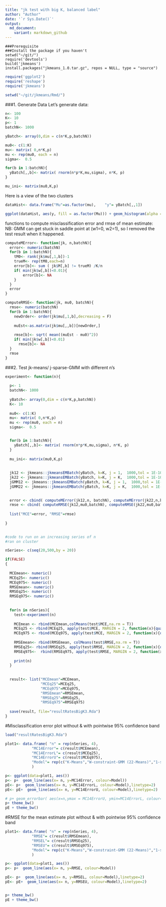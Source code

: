 ```yaml
---
title: "jk test with big K, balanced label"
author: "Author"
date: '`r Sys.Date()`'
output:
  md_document: 
    variant: markdown_github
---
```



```
###Prerequisite
###Install the package if you haven't
setwd("~/git/")
require('devtools')
build('jkmeans')
install.packages("jkmeans_1.0.tar.gz", repos = NULL, type = "source")
```

```r
require('ggplot2')
require('reshape')
require('jkmeans')

setwd("~/git/jkmeans/Rmd/")
```


###1. Generate Data
Let's generate data:

```r
n<- 100
K<- 10
p<- 1
batchN<- 1000

yBatch<- array(0,dim = c(n*K,p,batchN))

mu0<- c(1:K)
mu<- matrix( 0,n*K,p)
mu <- rep(mu0, each = n)
sigma<-  0.5

for(b in 1:batchN){
  yBatch[,,b]<- matrix( rnorm(n*p*K,mu,sigma), n*K, p)
}

mu_ini<- matrix(mu0,K,p)

```


Here is a view of the two clusters
```r


dataHist<- data.frame("Mu"=as.factor(mu),    "y"= yBatch[,,1])

ggplot(dataHist, aes(y, fill = as.factor(Mu))) + geom_histogram(alpha = 0.2,bins = 30,  position="identity")


```


functions to compute misclassification error and rmse of mean estimate:
NB: GMM can get stuck in saddle point at (w1=0, w2=1), so I removed the test result when it happened.
```r
computeMError<- function(jk, n,batchN){
  error<- numeric(batchN)
  for(b in 1:batchN){
    tM0<- rank(jk$mu[,1,b])-1
    trueM<- rep(tM0,each=n)
    error[b]<- sum ( jk$M[,b] != trueM) /K/n
    if( min(jk$w[,b])<0.01){
        error[b]<- NA
    }
  }
  error
}

computeRMSE<- function(jk, mu0, batchN){
  rmse<- numeric(batchN)
  for(b in 1:batchN){
    newOrder<- order(jk$mu[,1,b],decreasing = F)
    
    muEst<-as.matrix(jk$mu[,,b])[newOrder,]
   
    rmse[b]<- sqrt( mean((muEst - mu0)^2))
    if( min(jk$w[,b])<0.01)
      rmse[b]<- NA
  }
  rmse
}

```

###2. Test jk-means/ j-sparse-GMM with different n's



```r


experiment<- function(n){
  
  p<- 1
  batchN<- 1000
  
  yBatch<- array(0,dim = c(n*K,p,batchN))
  K<- 10
  
  mu0<- c(1:K)
  mu<- matrix( 0,n*K,p)
  mu <- rep(mu0, each = n)
  sigma<-  0.5


  for(b in 1:batchN){
    yBatch[,,b]<- matrix( rnorm(n*p*K,mu,sigma), n*K, p)
  }
  
  mu_ini<- matrix(mu0,K,p)
  
  
  jk12 <- jkmeans::jkmeansEMBatch(yBatch, k=K, j = 1,  1000,tol = 1E-10,useKmeansIni = F, meansIni = mu_ini, fixW = T)
  jk22 <- jkmeans::jkmeansEMBatch(yBatch, k=K, j = K,  1000,tol = 1E-10,useKmeansIni = F, meansIni = mu_ini, fixW = T)
  jGMM12 <- jkmeans::jkmeansEMBatch(yBatch, k=K, j = 1,  1000,tol = 1E-10,useKmeansIni = F, meansIni = mu_ini, fixW = F)
  jGMM22 <- jkmeans::jkmeansEMBatch(yBatch, k=K, j = K,  1000,tol = 1E-10,useKmeansIni = F, meansIni = mu_ini, fixW = F)

  
  error <- cbind( computeMError(jk12,n, batchN), computeMError(jk22,n,batchN), computeMError(jGMM12,n,batchN),computeMError(jGMM22,n,batchN))
  rmse <- cbind( computeRMSE(jk12,mu0,batchN), computeRMSE(jk22,mu0,batchN), computeRMSE(jGMM12,mu0,batchN),computeRMSE(jGMM22,mu0,batchN))
    
  list("MCE"=error, "RMSE"=rmse)
  
}
  

```



```r
#code to run on an increasing series of n
#ran on cluster

nSeries<- c(seq(20,500,by = 20))

if(FALSE)
{
  
  MCEmean<- numeric()
  MCEq25<- numeric()
  MCEq975<- numeric()
  RMSEmean<- numeric()
  RMSEq25<- numeric()
  RMSEq975<- numeric()
  
  
  for(n in nSeries){
    test<-experiment(n)
    
    MCEmean <- rbind(MCEmean,colMeans(test$MCE,na.rm = T))
    MCEq25 <- rbind(MCEq25, apply(test$MCE, MARGIN = 2, function(x){quantile(x,probs = 0.025,na.rm = T)}))
    MCEq975 <- rbind(MCEq975, apply(test$MCE, MARGIN = 2, function(x){quantile(x,probs = 0.975,na.rm = T)}))
    
    RMSEmean<- rbind(RMSEmean, colMeans(test$RMSE,na.rm = T))
    RMSEq25<- rbind(RMSEq25, apply(test$RMSE, MARGIN = 2, function(x){quantile(x,probs = 0.025,na.rm = T)}))
    RMSEq975<-  rbind(RMSEq975, apply(test$RMSE, MARGIN = 2, function(x){quantile(x,probs = 0.975,na.rm = T)}))
    
    print(n)
  }
  
  
  result<- list("MCEmean"=MCEmean,
                "MCEq25"=MCEq25,
                "MCEq975"=MCEq975,
                "RMSEmean"=RMSEmean,
                "RMSEq25"=RMSEq25,
                "RMSEq975"=RMSEq975)
  
  save(result, file="resultRatesBigK3.Rda")
}

```


#Misclassification error
plot without & with pointwise 95% confidence band

```r

load("resultRatesBigK3.Rda")

plot1<- data.frame( "n" = rep(nSeries, 4),
            "MC14Error"= c(result$MCEmean),
            "MC14ErrorL"= c(result$MCEq25),
            "MC14ErrorU"= c(result$MCEq975),
            "Model"= rep(c("K-Means","W-constraint-GMM (22-Means)","1-sparse-GMM","GMM"),each= length(nSeries))
            )

p<- ggplot(data=plot1, aes())
p<- p+  geom_line(aes(x= n, y=MC14Error, colour=Model)) 
pE<- p+  geom_line(aes(x= n, y=MC14ErrorL, colour=Model),linetype=2) 
pE<- pE+  geom_line(aes(x= n, y=MC14ErrorU, colour=Model),linetype=2) 

# p+ geom_errorbar( aes(x=n,ymax = MC14ErrorU, ymin=MC14ErrorL, colour=Model),width=0.2)
p+ theme_bw()
pE + theme_bw()
```

#RMSE for the mean estimate
plot without & with pointwise 95% confidence band

```r

plot1<- data.frame( "n" = rep(nSeries, 4),
            "RMSE"= c(result$RMSEmean),
            "RMSEL"= c(result$RMSEq25),
            "RMSEU"= c(result$RMSEq975),
            "Model"= rep(c("K-Means","W-constraint-GMM (22-Means)","1-sparse-GMM","GMM"),each= length(nSeries))
            )

p<- ggplot(data=plot1, aes())
p<- p+  geom_line(aes(x= n, y=RMSE, colour=Model)) 

pE<- p+  geom_line(aes(x= n, y=RMSEL, colour=Model),linetype=2) 
pE<- pE+  geom_line(aes(x= n, y=RMSEU, colour=Model),linetype=2) 


p+ theme_bw()
pE + theme_bw()
```